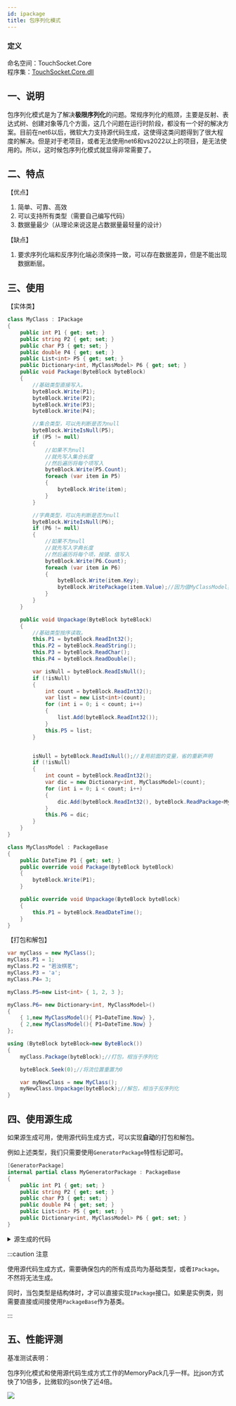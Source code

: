 ```yaml
---
id: ipackage
title: 包序列化模式
---
```


### 定义

命名空间：TouchSocket.Core <br/>
程序集：[TouchSocket.Core.dll](https://www.nuget.org/packages/TouchSocket.Core)


## 一、说明
包序列化模式是为了解决**极限序列化**的问题。常规序列化的瓶颈，主要是反射、表达式树、创建对象等几个方面，这几个问题在运行时阶段，都没有一个好的解决方案。目前在net6以后，微软大力支持源代码生成，这使得这类问题得到了很大程度的解决。但是对于老项目，或者无法使用net6和vs2022以上的项目，是无法使用的。所以，这时候包序列化模式就显得非常需要了。

## 二、特点
【优点】

1. 简单、可靠、高效
2. 可以支持所有类型（需要自己编写代码）
3. 数据量最少（从理论来说这是占数据量最轻量的设计）

【缺点】

1. 要求序列化端和反序列化端必须保持一致，可以存在数据差异，但是不能出现数据断层。

## 三、使用
【实体类】
```csharp showLineNumbers
class MyClass : IPackage
{
    public int P1 { get; set; }
    public string P2 { get; set; }
    public char P3 { get; set; }
    public double P4 { get; set; }
    public List<int> P5 { get; set; }
    public Dictionary<int, MyClassModel> P6 { get; set; }
    public void Package(ByteBlock byteBlock)
    {
        //基础类型直接写入。
        byteBlock.Write(P1);
        byteBlock.Write(P2);
        byteBlock.Write(P3);
        byteBlock.Write(P4);

        //集合类型，可以先判断是否为null
        byteBlock.WriteIsNull(P5);
        if (P5 != null)
        {
            //如果不为null
            //就先写入集合长度
            //然后遍历将每个项写入
            byteBlock.Write(P5.Count);
            foreach (var item in P5)
            {
                byteBlock.Write(item);
            }
        }

        //字典类型，可以先判断是否为null
        byteBlock.WriteIsNull(P6);
        if (P6 != null)
        {
            //如果不为null
            //就先写入字典长度
            //然后遍历将每个项，按键、值写入
            byteBlock.Write(P6.Count);
            foreach (var item in P6)
            {
                byteBlock.Write(item.Key);
                byteBlock.WritePackage(item.Value);//因为值MyClassModel实现了IPackage，所以可以直接写入
            }
        }
    }

    public void Unpackage(ByteBlock byteBlock)
    {
        //基础类型按序读取。
        this.P1 = byteBlock.ReadInt32();
        this.P2 = byteBlock.ReadString();
        this.P3 = byteBlock.ReadChar();
        this.P4 = byteBlock.ReadDouble();

        var isNull = byteBlock.ReadIsNull();
        if (!isNull)
        {
            int count = byteBlock.ReadInt32();
            var list = new List<int>(count);
            for (int i = 0; i < count; i++)
            {
                list.Add(byteBlock.ReadInt32());
            }
            this.P5 = list;
        }


        isNull = byteBlock.ReadIsNull();//复用前面的变量，省的重新声明
        if (!isNull)
        {
            int count = byteBlock.ReadInt32();
            var dic = new Dictionary<int, MyClassModel>(count);
            for (int i = 0; i < count; i++)
            {
                dic.Add(byteBlock.ReadInt32(), byteBlock.ReadPackage<MyClassModel>());
            }
            this.P6 = dic;
        }
    }
}

class MyClassModel : PackageBase
{
    public DateTime P1 { get; set; }
    public override void Package(ByteBlock byteBlock)
    {
        byteBlock.Write(P1);
    }

    public override void Unpackage(ByteBlock byteBlock)
    {
        this.P1 = byteBlock.ReadDateTime();
    }
}
```
【打包和解包】
```csharp showLineNumbers
var myClass = new MyClass();
myClass.P1 = 1;
myClass.P2 = "若汝棋茗";
myClass.P3 = 'a';
myClass.P4= 3;

myClass.P5=new List<int> { 1, 2, 3 };

myClass.P6= new Dictionary<int, MyClassModel>() 
{
    { 1,new MyClassModel(){ P1=DateTime.Now} },
    { 2,new MyClassModel(){ P1=DateTime.Now} }
};

using (ByteBlock byteBlock=new ByteBlock())
{
    myClass.Package(byteBlock);//打包，相当于序列化

    byteBlock.Seek(0);//将流位置重置为0

    var myNewClass = new MyClass();
    myNewClass.Unpackage(byteBlock);//解包，相当于反序列化
}
```

## 四、使用源生成

如果源生成可用，使用源代码生成方式，可以实现**自动**的打包和解包。

例如上述类型，我们只需要使用`GeneratorPackage`特性标记即可。

```csharp {1} showLineNumbers
[GeneratorPackage]
internal partial class MyGeneratorPackage : PackageBase
{
    public int P1 { get; set; }
    public string P2 { get; set; }
    public char P3 { get; set; }
    public double P4 { get; set; }
    public List<int> P5 { get; set; }
    public Dictionary<int, MyClassModel> P6 { get; set; }
}
```

<details>
<summary>源生成的代码</summary>
<div>

```csharp showLineNumbers
/*
此代码由SourceGenerator工具直接生成，非必要请不要修改此处代码
*/
#pragma warning disable
using System;
using System.Diagnostics;
using TouchSocket.Core;
using System.Threading.Tasks;

namespace PackageConsoleApp
{
    [global::System.CodeDom.Compiler.GeneratedCode("TouchSocket.SourceGenerator", "2.0.0.0")]
    partial class MyGeneratorPackage
    {
        public override void Package(in ByteBlock byteBlock)
        {
            byteBlock.Write(P1);
            byteBlock.Write(P2);
            byteBlock.Write(P3);
            byteBlock.Write(P4);
            byteBlock.WriteIsNull(this.P5);
            if (this.P5 != null)
            {
                byteBlock.Write(this.P5.Count);
                foreach (var item in this.P5)
                {
                    byteBlock.Write(item);
                }
            }

            byteBlock.WriteIsNull(this.P6);
            if (this.P6 != null)
            {
                byteBlock.Write(this.P6.Count);
                foreach (var item in this.P6)
                {
                    byteBlock.Write(item.Key);
                    byteBlock.WritePackage(item.Value);
                }
            }
        }

        public override void Unpackage(in ByteBlock byteBlock)
        {
            P1 = byteBlock.ReadInt32();
            P2 = byteBlock.ReadString();
            P3 = byteBlock.ReadChar();
            P4 = byteBlock.ReadDouble();
            if (!byteBlock.ReadIsNull())
            {
                var len = byteBlock.ReadInt32();
                var list = new int[len];
                for (var i = 0; i < len; i++)
                {
                    list[i] = byteBlock.ReadInt32();
                }

                this.P5 = new System.Collections.Generic.List<int>(list);
            }

            if (!byteBlock.ReadIsNull())
            {
                var len = byteBlock.ReadInt32();
                var dic = new System.Collections.Generic.Dictionary<int, PackageConsoleApp.MyClassModel>(len);
                for (var i = 0; i < len; i++)
                {
                    var key = byteBlock.ReadInt32();
                    PackageConsoleApp.MyClassModel value = null;
                    if (!byteBlock.ReadIsNull())
                    {
                        value = new PackageConsoleApp.MyClassModel();
                        value.Unpackage(byteBlock);
                    }

                    dic.Add(key, value);
                }

                this.P6 = dic;
            }
        }
    }
}
```

</div>
</details>

:::caution 注意

使用源代码生成方式，需要确保包内的所有成员均为基础类型，或者`IPackage`。不然将无法生成。

同时，当包类型是结构体时，才可以直接实现`IPackage`接口。如果是实例类，则需要直接或间接使用`PackageBase`作为基类。

:::  

## 五、性能评测

基准测试表明：

包序列化模式和使用源代码生成方式工作的MemoryPack几乎一样。比json方式快了10倍多，比微软的json快了近4倍。

![](@site/static/img/docs/ipackage-1.png)

